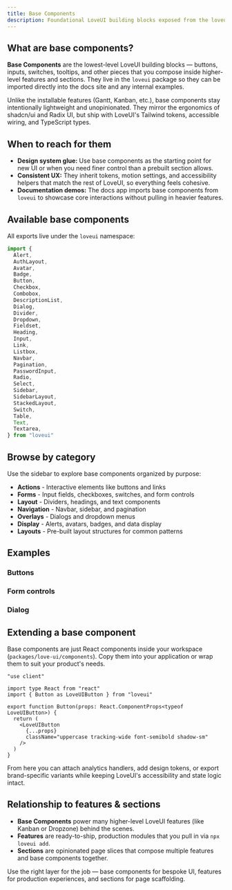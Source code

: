```yaml
---
title: Base Components
description: Foundational LoveUI building blocks exposed from the loveui package.
---
```


## What are base components?

**Base Components** are the lowest-level LoveUI building blocks — buttons, inputs, switches, tooltips, and other pieces that you compose inside higher-level features and sections. They live in the `loveui` package so they can be imported directly into the docs site and any internal examples.

Unlike the installable features (Gantt, Kanban, etc.), base components stay intentionally lightweight and unopinionated. They mirror the ergonomics of shadcn/ui and Radix UI, but ship with LoveUI's Tailwind tokens, accessible wiring, and TypeScript types.

## When to reach for them

- **Design system glue:** Use base components as the starting point for new UI or when you need finer control than a prebuilt section allows.
- **Consistent UX:** They inherit tokens, motion settings, and accessibility helpers that match the rest of LoveUI, so everything feels cohesive.
- **Documentation demos:** The docs app imports base components from `loveui` to showcase core interactions without pulling in heavier features.

## Available base components

All exports live under the `loveui` namespace:

```ts
import {
  Alert,
  AuthLayout,
  Avatar,
  Badge,
  Button,
  Checkbox,
  Combobox,
  DescriptionList,
  Dialog,
  Divider,
  Dropdown,
  Fieldset,
  Heading,
  Input,
  Link,
  Listbox,
  Navbar,
  Pagination,
  PasswordInput,
  Radio,
  Select,
  Sidebar,
  SidebarLayout,
  StackedLayout,
  Switch,
  Table,
  Text,
  Textarea,
} from "loveui"
```

## Browse by category

Use the sidebar to explore base components organized by purpose:

- **Actions** - Interactive elements like buttons and links
- **Forms** - Input fields, checkboxes, switches, and form controls
- **Layout** - Dividers, headings, and text components
- **Navigation** - Navbar, sidebar, and pagination
- **Overlays** - Dialogs and dropdown menus
- **Display** - Alerts, avatars, badges, and data display
- **Layouts** - Pre-built layout structures for common patterns

## Examples

### Buttons

<Preview path="primitives-buttons" />

### Form controls

<Preview path="primitives-form" />

### Dialog

<Preview path="primitives-dialog" />

## Extending a base component

Base components are just React components inside your workspace (`packages/love-ui/components`). Copy them into your application or wrap them to suit your product's needs.

```tsx title="components/ui/button.tsx"
"use client"

import type React from "react"
import { Button as LoveUIButton } from "loveui"

export function Button(props: React.ComponentProps<typeof LoveUIButton>) {
  return (
    <LoveUIButton
      {...props}
      className="uppercase tracking-wide font-semibold shadow-sm"
    />
  )
}
```

From here you can attach analytics handlers, add design tokens, or export brand-specific variants while keeping LoveUI's accessibility and state logic intact.

## Relationship to features & sections

- **Base Components** power many higher-level LoveUI features (like Kanban or Dropzone) behind the scenes.
- **Features** are ready-to-ship, production modules that you pull in via `npx loveui add`.
- **Sections** are opinionated page slices that compose multiple features and base components together.

Use the right layer for the job — base components for bespoke UI, features for production experiences, and sections for page scaffolding.

